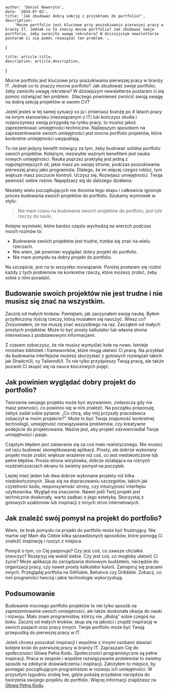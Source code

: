 
    author: 'Daniel Noworyta',
    date: '2024-07-02',
    title: 'Jak zbudować dobrą sekcję z projektami do portfolio?',
    description:
        'Mocne portfolio jest kluczowe przy poszukiwaniu pierwszej pracy w branży IT. Jednak co to znaczy mocne portfolio? Jak zbudować swoje portfolio, żeby zwróciło uwagę rekrutera? W dzisiejszym newsletterze postaram ci się pomóc rozwiązać ten problem.',
}

    title: article.title,
    description: article.description,
}


Mocne portfolio jest kluczowe przy poszukiwaniu pierwszej pracy w branży IT. Jednak co to znaczy mocne portfolio? Jak zbudować swoje portfolio, żeby zwróciło uwagę rekrutera? W dzisiejszym newsletterze postaram ci się pomóc rozwiązać ten problem. 
Dlaczego powinieneś zwrócić swoją uwagę na dobrą sekcję projektów w swoim CV?

Jeżeli jesteś w tej samej sytuacji co ja i zmieniasz branżę po X latach pracy na innym stanowisku (niezwiązanym z IT) lub kończysz studia i rozpoczynasz swoją przygodę na rynku pracy, to musisz jakoś zaprezentować umiejętności techniczne. Najlepszym sposobem na zaprezentowanie swoich umiejętności jest mocne portfolio projektów, które konkretne umiejętności uwypuklają.

To nie jest jedyny benefit mówiący za tym, żeby budować solidne portfolio swoich projektów. Kolejnym, niezwykle ważnym benefitem jest nauka nowych umiejętności. Nauka poprzez praktykę jest jedną z najpotężniejszych sił, jakie masz po swojej stronie, podczas poszukiwania pierwszej pracy jako programista. Dlatego, że im więcej czegoś robisz, tym większe masz poczucie kontroli. Uczysz się. Rozwijasz umiejętności. Twoja pewność siebie rośnie. Napędzasz się do dalszego działania.

Niestety wielu początkujących nie docenia tego etapu i całkowicie ignoruje proces budowania swoich projektów do portfolio. Szukamy wymówek w stylu:

> Nie mam czasu na budowanie swoich projektów do portfolio, jest tyle rzeczy do nauki.

Kolejne wymówki, które bardzo często wychodzą na wierzch podczas moich rozmów to:
- Budowanie swoich projektów jest trudne, trzeba się znać na wielu rzeczach.
- Nie wiem, jak powinien wyglądać dobry projekt do portfolio.
- Nie mam pomysłu na dobry projekt do portfolio.

Na szczęście, jest na to wszystko rozwiązanie. Poniżej postaram się rozbić każdy z tych problemów na konkretne rzeczy, które możesz zrobić, żeby sobie z nimi poradzić.
## Budowanie swoich projektów nie jest trudne i nie musisz się znać na wszystkim.

Zacznij od małych kroków. Pamiętam, jak zaczynałem swoją naukę. Byłem przytłoczony ilością rzeczy, którą musiałem się nauczyć. Wiesz co? Zrozumiałem, że nie muszę znać wszystkiego na raz. Zacząłem od małych prostych projektów. Może to być prosty kalkulator lub własna strona internetowa z podstawowymi informacjami.

Z czasem zobaczysz, że nie musisz wymyślać koła na nowo. Istnieje mnóstwo bibliotek i frameworków, które mogą ułatwić Ci pracę. Na przykład do budowania interfejsów możesz skorzystać z gotowych rozwiązań takich jak ShadcnUI, cy TailwindUI. To nie tylko przyśpieszy Twoją pracę, ale także pozwoli Ci skupić się na nauce kluczowych pojęć.
## Jak powinien wyglądać dobry projekt do portfolio?

Tworzenie swojego projektu może być wyzwaniem, zwłaszcza gdy nie masz pewności, co powinno się w nim znaleźć. Na początku proponuję, żebyś zadał sobie pytanie: „Co chcę, aby mój przyszły pracodawca zobaczył w moim projekcie?”. Może to być Twoja znajomość konkretnej technologii, umiejętność rozwiązywania problemów, czy kreatywne podejście do projektowania. Ważne jest, aby projekt odzwierciedlał Twoje umiejętności i pasje.

Częstym błędem jest zabieranie się za coś mało realistycznego. Nie musisz od razu budować skomplikowanej aplikacji. Prosty, ale dobrze wykonany projekt może zrobić większe wrażenie niż coś, co jest niedokończone lub pełne błędów. Prosta strona wizytówka, dobrze działająca na różnych rozdzielczościach ekranu to świetny pomysł na początek.

Lepiej mieć jeden lub dwa dobrze wykonane projekty niż kilka niedokończonych. Skup się na dopracowaniu szczegółów, takich jak czytelność kodu, responsywność strony, czy intuicyjność interfejsu użytkownika. Wygląd ma znaczenie. Nawet jeśli Twój projekt jest technicznie doskonały, warto zadbać o jego estetykę. Skorzystaj z gotowych szablonów lub inspiracji z innych stron internetowych.
## Jak znaleźć swój pomysł na projekt do portfolio?

Wiem, że brak pomysłu na projekt do portfolio może być frustrujący. Nie martw się! Mam dla Ciebie kilka sprawdzonych sposobów, które pomogą Ci znaleźć inspirację i ruszyć z miejsca.

Pomyśl o tym, co Cię pasjonuje? Czy jest coś, co zawsze chciałeś stworzyć? Rozejrzyj się wokół siebie. Czy jest coś, co mogłoby ułatwić Ci życie? Może aplikacja do zarządzania domowym budżetem, narzędzie do organizacji pracy, czy nawet prosty kalkulator kalorii. Zainspiruj się pracami innych. Przeglądaj portfolia na GitHubie, Behance czy Dribbble. Zobacz, co inni programiści tworzą i jakie technologie wykorzystują.
## Podsumowanie

Budowanie mocnego portfolio projektów to nie tylko sposób na zaprezentowanie swoich umiejętności, ale także doskonała okazja do nauki i rozwoju. Mało znam programistów, którzy nie „dłubią” sobie czegoś na boku. Zacznij od małych kroków, skup się na jakości i znajdź inspirację w swoich pasjach oraz pracy innych. Twoje portfolio może być Twoją przepustką do pierwszej pracy w IT.

Jeżeli chcesz poszukać inspiracji i wspólnie z innymi osobami stawiać kolejne kroki do pierwszej pracy w branży IT. Zapraszam Cię do społeczności Głowa Pełna Kodu. Społeczności programistyczne są pełne inspiracji. Praca w zespole i wspólne rozwiązywanie problemów to świetny sposób na zdobycie doświadczenia i inspiracji. Założyłem to miejsce, by pomagać początkującym programistom w rozwoju ich umiejętności. W przyszłym tygodniu zrobię live, gdzie pokażę przydatne narzędzia do tworzenia swojego projektu do portfolio. Więcej informacji znajdziesz na [Głowa Pełna Kodu](https://spolecznosc.glowapelnakodu.pl).
